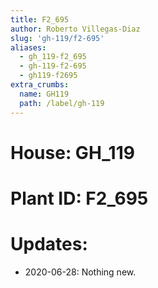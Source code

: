 ```yaml
---
title: F2_695
author: Roberto Villegas-Diaz
slug: 'gh-119/f2-695'
aliases:
  - gh_119-f2_695
  - gh-119-f2-695
  - gh119-f2695
extra_crumbs:
  name: GH119
  path: /label/gh-119
---
```


# **House**: GH_119
# **Plant ID**: F2_695
# **Updates**: 
 - 2020-06-28: Nothing new.
